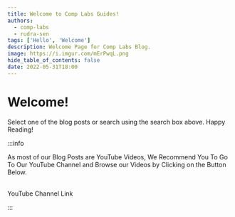 ```yaml
---
title: Welcome to Comp Labs Guides!
authors:
  - comp-labs
  - rudra-sen
tags: ['Hello', 'Welcome']
description: Welcome Page for Comp Labs Blog.
image: https://i.imgur.com/mErPwqL.png
hide_table_of_contents: false
date: 2022-05-31T18:00
---
```



# Welcome!

Select one of the blog posts or search using the search box above. Happy Reading!

:::info

As most of our Blog Posts are YouTube Videos, We Recommend You To Go To Our YouTube Channel and Browse our Videos by Clicking on the Button Below.<br></br>
<div className={styles.buttons}>
          <Link
            className="button button--secondary button--lg"
            href="https://www.youtube.com/channel/UCL6pKeSCbJkPohM2PUZbqQA">
            YouTube Channel Link
          </Link>
        </div>

:::